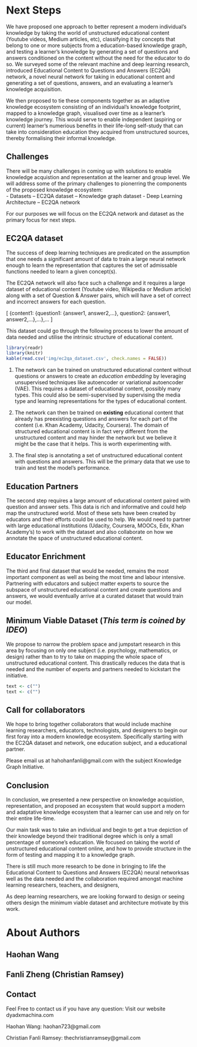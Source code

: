 
# Next Steps

We have proposed one approach to better represent a modern individual's knowledge by taking the world of unstructured educational content (Youtube videos, Medium articles, etc), classifying it by concepts that belong to one or more subjects from a education-based knowledge graph, and testing a learner's knowledge by generating a set of questions and answers conditioned on the content without the need for the educator to do so. We surveyed some of the relevant machine and deep learning research, introduced Educational Content to Questions and Answers (EC2QA) network, a novel neural network for taking in educational content and generating a set of questions, answers, and an evaluating a learner's knowledge acquisition.

We then proposed to tie these components together as an adaptive knowledge ecosystem consisting of an individual's knowledge footprint, mapped to a knowledge graph, visualised over time as a learner's knowledge journey. This would serve to enable independent (aspiring or current) learner's numerious benefits in their life-long self-study that can take into consideration education they acquired from unstructured sources, thereby formalising their informal knowledge.


## Challenges

There will be many challenges in coming up with solutions to enable knowledge acquistion and representation at the learner and group level. We will address some of the primary challenges to pionerring the components of the proposed knowledge ecosystem:                                                        
- Datasets
-- EC2QA dataset
-- Knowledge graph dataset
- Deep Learning Architecture
-- EC2QA network

For our purposes we will focus on the EC2QA network and dataset as the primary focus for next steps.

## EC2QA dataset
The success of deep learning techniques are predicated on the assumption that one needs a significant amount of data to train a large neural network enough to learn the representation that captures the set of admissable functions needed to learn a given concept(s).

The EC2QA network will also face such a challenge and it requires a large dataset of educational content (Youtube video, Wikipedia or Medium article) along with a set of Question & Answer pairs,  which will have a set of correct and incorrect answers for each question.

\[
 \{content1: \{question1: \{answer1, answer2,...\},  question2: \{answer1, answer2,...\},...\},...
\]

This dataset could go through the following process to lower the amount of data needed and utilise the intrinsic structure of educational content.

```r
library(readr)
library(knitr)
kable(read.csv('img/ec2qa_dataset.csv', check.names = FALSE))

```


1. The network can be trained on unstructured educational content without questions or answers to create an *education embedding* by leveraging unsupervised techniques like autoencoder or variational autoencoder (VAE). This requires a dataset of educational content, possibly many types. This could also be semi-supervised by supervising the media type and learning representations for the types of educational content.

2. The network can then be trained on **existing** educational content that already has preexisting questions and answers for each part of the content (i.e. Khan Academy, Udacity, Coursera). The domain of structured educational content is in fact very different from the unstructured content and may hinder the network but we believe it might be the case that it helps. This is worth experimenting with.

3. The final step is annotating a set of unstructured educational content with questions and answers.
This will be the primary data that we use to train and test the model's performance.


## Education Partners
The second step requires a large amount of educational content paired with question and answer sets. This data is rich and informative and could help map the unstructured world. Most of these sets have been created by educators and their efforts could be used to help. We would need to partner with large educational institutions (Udacity, Coursera, MOOCs, Edx, Khan Academy's) to work with the dataset and also collaborate on how we annotate the space of unstructured educational content.

## Educator Enrichment
The third and final dataset that would be needed, remains the most important component as well as being the most time and labour intensive. Partnering with educators and subject matter experts to source the subspace of unstructured educational content and create questions and answers, we would eventually arrive at a curated dataset that would train our model.

## Minimum Viable Dataset (*This term is coined by IDEO*)

We propose to narrow the problem space and jumpstart research in this area by focusing on only one subject (i.e. psychology, mathematics, or design) rather than to try to take on mapping the whole space of unstructured educational content. This drastically reduces the data that is needed and the number of experts and partners needed to kickstart the initiative.




```r
text <- c("")
text <- c("")
```


## Call for collaborators

We hope to bring together collaborators that would include machine learning researchers, educators, technologists, and designers to begin our first foray into a modern knowledge ecosystem. Specifically starting with the EC2QA dataset and network, one education subject, and a educational partner.

Please email us at hahohanfanli@gmail.com with the subject Knowledge Graph Initiative.

## Conclusion

In conclusion, we presented a new perspective on knowledge acquistion, representation, and proposed an ecosystem that would support a modern and adaptative knowledge ecosystem that a learner can use and rely on for their entire life-time.

Our main task was to take an individual and begin to get a true depiction of their knowledge beyond their traditional degree which is only a small percentage of someone's education. We focused on taking the world of unstructured educational content online, and how to provide structure in the form of testing and mapping it to a knowledge graph.

There is still much more research to be done in bringing to life the Educational Content to Questions and Answers (EC2QA) neural networksas well as the data needed and the collaboration required amongst machine learning researchers, teachers, and designers,

As deep learning researchers, we are looking forward to design or seeing others design the minimum viable dataset and architecture motivate by this work.

# About Authors

## Haohan Wang
## Fanli Zheng (Christian Ramsey)
## Contact
Feel Free to contact us if you have any question:
Visit our website dyadxmachina.com

Haohan Wang: haohan723@gmail.com

Christian Fanli Ramsey: thechristianramsey@gmail.com
